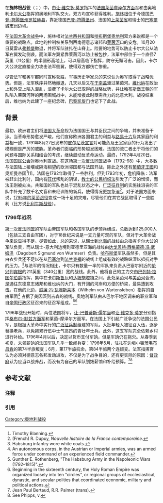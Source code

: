 {{noteTA|G1=德国地名|G2=Landkreis|G3=单位}}
{{Infobox military conflict
| conflict    = 施林根战役
| partof      = [[第一次反法同盟|第一次反法同盟]]
| image       = BW41 Schliengen.jpg
| image_size  = 300px
| caption     = 战场今景
| date        = 1796年10月24日
| place       = [[巴登藩侯國|巴登藩侯國]][[施林根|施林根]]
| coordinates =
| map_type    =
| latitude    =
| longitude   =
| map_size    =
| map_caption =
| territory   =
| result      = 奥军胜利
| status      =
| combatant2  = {{flagcountry|French First Republic}}
| combatant1  = {{flagdeco|Habsburg Monarchy}} [[哈布斯堡君主國|奥地利]]
| commander2  = {{flagdeco|France|1794}} [[让·维克多·莫罗|让·维克多·莫罗]]
| commander1  = {{flagdeco|Habsburg Monarchy}} [[卡尔大公_(奥地利-泰申)|卡尔大公]]
| strength2   = 32,000
| strength1   = 24,000
| casualties2 = 1200人伤亡
| casualties1 = 800人伤亡<ref> Digby Smith. "Battle of Schliengen." ''Napoleonic Wars Data Book''. Merchanicsburg, Pennsylvania: Stackpole, 1998, pp. 125–126.
 </ref>
| notes       =
}}
{{Campaignbox Rhine Campaign of 1796}}
{{Campaignbox First Coalition}}
在'''施林根战役'''（{{lang-fr|Bataille de Schliengen}}；{{lang-de|Schlacht bei Schliengen}}）中，由[[让·维克多·莫罗|让·维克多·莫罗]]指挥的[[法国莱茵摩泽尔方面军|法国莱茵摩泽尔方面军]]和由奥地利[[卡尔大公_(奥地利-泰申)|卡尔大公]]指挥的奥地利军队交火，双方均宣称获得胜利。[[施林根|施林根]]位于今德国[[巴登-符腾堡|巴登-符腾堡州]][[罗拉赫县|罗拉赫县]]，靠近德国[[巴登-符腾堡|巴登-符腾堡州]]、法国的[[上莱茵省|上莱茵省]]和瑞士的[[巴塞爾城市州|巴塞爾城市州]]边境。


在[[法国大革命战争|法国大革命战争]]中，施林根对[[法兰西第一共和国|法兰西共和国]]和[[哈布斯堡君主國|哈布斯堡奥地利]]双方来说都是一个重要的战略点。此地的控制权关系到西南德意志诸邦和[[莱茵河|莱茵河]]口的安危。10月20日莫雷从[[弗赖堡|弗赖堡]]撤退，并将军队驻扎在山脊上。险要的地势可以防止卡尔大公从法军右翼发动侧袭。而法军左翼紧靠莱茵河以防止被包抄，法军中部位于一个直径7英里（11公里）的半圆形高地上，可以居高临下指挥，防守无懈可击。因此，卡尔大公决定直接全力攻击法军侧翼，使得双方都伤亡惨重。

尽管法军和奥军都同时宣称获胜，军事历史学家总的来说认为奥军取得了战略优势。但是，法军秩序井然地撤退，几天以后又在[[于南盖|于南盖]]渡过莱茵河。[[維也納|維也納]]在政治上和外交上陷入混乱，浪费了卡尔大公已取得的战略优势，并让[[哈布斯堡王朝|哈布斯堡王朝]]的军队陷入莱茵河畔的两场围城战中，未能增援此时亟需兵力的北意大利。战役结束后，维也纳为此建了一座纪念碑，[[巴黎凯旋门|巴黎凯旋门]]也记下了此战。

== 背景 ==
最初，欧洲君主们将[[法国大革命|法国大革命]]视为法国国王与其臣民之间的争端，并未准备干涉。当革命形势愈发严峻，他们宣称欧洲各国君主的利益与[[路易十六|路易十六]]及其家庭的利益相一致，1791年8月27日发布的[[皮尔尼茨宣言|皮尔尼茨宣言]]对可能危及王室家庭的行为发出了模糊但是严厉的威胁。革命者们面临的形势越发困难。法国的流亡者出于将他们的问题与国际关系相结合的考虑，继续鼓动反革命运动。最终，1792年4月20日，法国[[国民公会|国民公会]]对奥地利宣战。在这场[[第一次反法同盟|第一次反法同盟]]战争（1792-98）中，大多数与法国陆上接壤或隔海相望的欧洲邻国都与法国开战，除此之外还有[[葡萄牙王國|葡萄牙王國]]和[[奥斯曼帝国|奥斯曼帝国<ref name="Blanning4159">Timothy Blanning. </ref>]][[#cite_note-Blanning4159-1|<span class="mw-reflink-text"><nowiki>[1]</nowiki></span>]]。法国在1792年取得了一些胜利，但到1793年初，危机降临：法军被赶出比利时，国内有[[旺代戰爭|旺代]]叛乱的阴谋，[[教士的公民组织法|教士的公民组织法]]引发了广泛的憎恨，而法王刚被处决。共和国的军队也处于混乱状态之中，[[广泛征兵制|广泛征兵制]]的实施往沮丧的军队中补充了数千名文盲和未经训练的新兵，使得情况更加急迫<ref>(French) R. Dupuy, ''Nouvelle histoire de la France contemporaine. ''</ref>。对于法国方面来说，[[1795年的莱茵战役|1795年的莱茵战役]]变成一场十足的灾难，尽管他们在其它战区取得了一些胜利（比方说[[比利牛斯战役|比利牛斯战役]]）。

=== 1796年战况 ===
[[第一次反法同盟|第一次反法同盟]]的军队由帝国军队和各国军队的步骑兵组成，总数达到125,000人（包括三支自由军团），对于18世纪来说是一支力量可观的军队，但对于大革命战争来说显得不足。尽管如此，总的来说，从瑞士到[[北海_(大西洋)|北海]]的战线由总指挥卡尔大公的军队负责，而从瑞士-意大利边境到亚德里亚海的战线由[[达戈贝特·西格蒙德·冯·武姆泽|达戈贝特·西格蒙德·冯·武姆泽]]（Dagobert Sigmund von Wurmser）负责。[[哈布斯堡王朝|哈布斯堡]]军队虽然多，但是其白衣步兵还不足以在从[[巴塞尔|巴塞尔]]到[[美茵河畔法蘭克福|法兰克福]]的战线上组成有效的战略纵深以抵抗对手的压力<span class="cx-segment" data-segmentid="787"></span>。<ref group="Note">Habsburg infantry wore white coats. </ref>与法军的情况相比，卡尔只有数量一半的军队来负责从巴塞尔附近的[[伦兴|伦兴]]到[[莱茵河畔宾根|宾根]]的211英里（340公里）宽的战线。此外，他将自己的主力交由[[巴列特·拉图尔伯爵|巴列特·拉图尔伯爵]]指挥，集中在[[卡尔斯鲁厄|卡尔斯鲁厄]]和[[达姆施塔特|达姆施塔特]]之间，此处莱茵河与[[美茵河|美茵河]]合流，是通往东德意志诸邦和维也纳的大门，有开阔的河岸和方便的桥梁，最易遭到攻击。在他的北边，[[威廉·冯·瓦滕斯莱本|威廉·冯·瓦滕斯莱本]]（Wilhelm von Wartensleben）指挥的自由军团<ref group="Note">An autonomous corps, in the Austrian or Imperial armies, was an armed force under command of an experienced field commander. </ref> 占据了美因茨到吉森的战线。奥地利军队由从巴尔干地区调来的职业军和自[[帝国循环|帝国行政区]]征召来的征召军组成。<ref>Gunther E. Rothenberg, "The Habsburg Army in the Napoleonic Wars (1792–1815)". </ref><ref group="Note">Beginning in the sixteenth century, the Holy Roman Empire was organized loosely into ten "circles", or regional groups of ecclesiastical, dynastic, and secular polities that coordinated economic, military and political actions.  </ref>

1796年战役开始时，两位法国将军，[[让-巴普蒂斯·儒尔当|让-巴普蒂斯·儒尔当]]和[[让·维克多·莫罗|让·维克多·莫罗]]分别指挥[[桑布尔-默兹方面军|桑布尔-默兹方面军]]和莱茵-摩泽尔方面军。在法国上下引起广泛争议的法国公民军，是根据大革命中实行的[[广泛征兵制|广泛征兵制]]组建的军队。大批年轻人被征召入伍，逐步替换老兵，以免拖累行伍中士气高昂的青壮年士兵。此外，这支军队完全依赖乡村进行补给。1796年4月以后，决定以货币支付军饷，但是军饷仍在拖欠。从春季到初夏，未领薪饷的法国军队几乎一致闹兵变：1796年5月，驻扎在边境小镇[[茨韦布吕肯|茨韦布吕肯]]的第74半旅叛变；6月，第17半旅抗命，第84半旅两个连叛变。法军指挥官认为必须对德意志各邦发动进攻，不仅是为了战争目的，还有更实际的原因：[[督政府|督政府]]认为应当以战养战，而没有为自己的军队划拨薪饷和补给预算。<ref>Jean Paul Bertaud, R.R. Palmer (trans). </ref><ref>See Phipps, v. </ref>

== 参考文献 ==

=== 注释 ===
{{Reflist|group=Note}}

=== 引用 ===
{{Reflist|20em}}
{{法国大革命}}
[[Category:奥地利战役|Category:奥地利战役]]